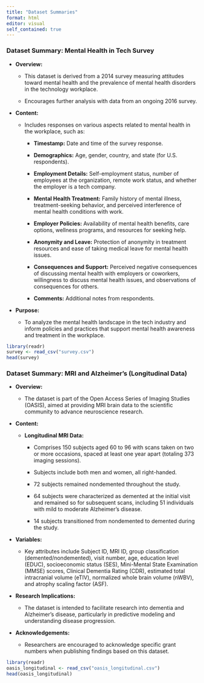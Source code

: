 ```yaml
---
title: "Dataset Summaries"
format: html
editor: visual
self_contained: true
---
```


### Dataset Summary: Mental Health in Tech Survey

-   **Overview:**

    -   This dataset is derived from a 2014 survey measuring attitudes toward mental health and the prevalence of mental health disorders in the technology workplace.

    -   Encourages further analysis with data from an ongoing 2016 survey.

-   **Content:**

    -   Includes responses on various aspects related to mental health in the workplace, such as:

        -   **Timestamp:** Date and time of the survey response.

        -   **Demographics:** Age, gender, country, and state (for U.S. respondents).

        -   **Employment Details:** Self-employment status, number of employees at the organization, remote work status, and whether the employer is a tech company.

        -   **Mental Health Treatment:** Family history of mental illness, treatment-seeking behavior, and perceived interference of mental health conditions with work.

        -   **Employer Policies:** Availability of mental health benefits, care options, wellness programs, and resources for seeking help.

        -   **Anonymity and Leave:** Protection of anonymity in treatment resources and ease of taking medical leave for mental health issues.

        -   **Consequences and Support:** Perceived negative consequences of discussing mental health with employers or coworkers, willingness to discuss mental health issues, and observations of consequences for others.

        -   **Comments:** Additional notes from respondents.

-   **Purpose:**

    -   To analyze the mental health landscape in the tech industry and inform policies and practices that support mental health awareness and treatment in the workplace.

```r
library(readr)
survey <- read_csv("survey.csv")
head(survey)
```

### Dataset Summary: MRI and Alzheimer's (Longitudinal Data)

-   **Overview:**

    -   The dataset is part of the Open Access Series of Imaging Studies (OASIS), aimed at providing MRI brain data to the scientific community to advance neuroscience research.

-   **Content:**

    -   **Longitudinal MRI Data:**

        -   Comprises 150 subjects aged 60 to 96 with scans taken on two or more occasions, spaced at least one year apart (totaling 373 imaging sessions).

        -   Subjects include both men and women, all right-handed.

        -   72 subjects remained nondemented throughout the study.

        -   64 subjects were characterized as demented at the initial visit and remained so for subsequent scans, including 51 individuals with mild to moderate Alzheimer’s disease.

        -   14 subjects transitioned from nondemented to demented during the study.

-   **Variables:**

    -   Key attributes include Subject ID, MRI ID, group classification (demented/nondemented), visit number, age, education level (EDUC), socioeconomic status (SES), Mini-Mental State Examination (MMSE) scores, Clinical Dementia Rating (CDR), estimated total intracranial volume (eTIV), normalized whole brain volume (nWBV), and atrophy scaling factor (ASF).

-   **Research Implications:**

    -   The dataset is intended to facilitate research into dementia and Alzheimer’s disease, particularly in predictive modeling and understanding disease progression.

-   **Acknowledgements:**

    -   Researchers are encouraged to acknowledge specific grant numbers when publishing findings based on this dataset.

```r
library(readr)
oasis_longitudinal <- read_csv("oasis_longitudinal.csv")
head(oasis_longitudinal)
```
